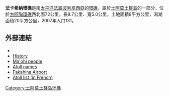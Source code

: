 '''法卡希納環礁'''是南[[太平洋|太平洋]][[法屬波利尼西亞|法屬波利尼西亞]]的[[環礁|環礁]]，屬於[[土阿莫土群島|土阿莫土群島]]的一部分，位於[[方阿陶環礁|方阿陶環礁]]西北面72公里，長8.7公里、寬5.0公里，土地面積8平方公里，潟湖面積20平方公里，2007年人口131。

==外部連結==
*[http://www.oceandots.com/pacific/tuamotu/fakahina.php ] {{Wayback|url=http://www.oceandots.com/pacific/tuamotu/fakahina.php |date=20101223015139 }}
*[https://web.archive.org/web/20080511064113/http://www.iero.org/sites/fenua/tuamotus/fakahina/index.html History]
*[http://www.tahitiguide.com/@en-us/8/5/34/article.asp Ma'ohi people] {{Wayback|url=http://www.tahitiguide.com/@en-us/8/5/34/article.asp |date=20170410051400 }}
*[http://www.jps.auckland.ac.nz/document/Volume_8_1899/Volume_8,_No._4,_December_1899/Names_of_the_Paumotu_Islands,_by_J.L._Young,_p_264-268?action=null Atoll names] {{Wayback|url=http://www.jps.auckland.ac.nz/document/Volume_8_1899/Volume_8,_No._4,_December_1899/Names_of_the_Paumotu_Islands,_by_J.L._Young,_p_264-268?action=null |date=20120210193443 }}
*[http://www.world-airport-codes.com/french-polynesia/fakahina-2262.html Fakahina Airport] {{Wayback|url=http://www.world-airport-codes.com/french-polynesia/fakahina-2262.html |date=20201125225036 }}
*[https://web.archive.org/web/20070228115907/http://www.pacific-image.pf/pages/boutic/dboutic_cdrom_sp132.html Atoll list (in French)]

{{Coord|15|59|S|140|11|W|region:PF_type:isle|display=title}}

[[Category:土阿莫土群岛环礁|Category:土阿莫土群岛环礁]]
{{geo-stub}}